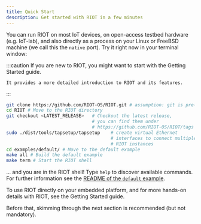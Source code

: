 ```yaml
---
title: Quick Start
description: Get started with RIOT in a few minutes
---
```


You can run RIOT on most IoT devices, on open-access testbed hardware (e.g.
IoT-lab), and also directly as a process on your Linux or FreeBSD machine (we
call this the `native` port). Try it right now in your terminal window:

:::caution
    If you are new to RIOT, you might want to start with the Getting Started guide.
    
    It provides a more detailed introduction to RIOT and its features.
:::

```bash title="Quick Start Instructions"
git clone https://github.com/RIOT-OS/RIOT.git # assumption: git is pre-installed
cd RIOT # Move to the RIOT directory
git checkout <LATEST_RELEASE>   # Checkout the latest release, 
                                # you can find them under
                                # https://github.com/RIOT-OS/RIOT/tags
sudo ./dist/tools/tapsetup/tapsetup    # create virtual Ethernet
                                       # interfaces to connect multiple
                                       # RIOT instances
cd examples/default/ # Move to the default example
make all # Build the default example
make term # Start the RIOT shell
```

... and you are in the RIOT shell!
Type `help` to discover available commands. For further information see the
[README of the `default` example](https://github.com/RIOT-OS/RIOT/tree/master/examples/default).

To use RIOT directly on your embedded platform, and for more hands-on details
with RIOT, see the Getting Started guide.

Before that, skimming through the next section is recommended (but not
mandatory).
